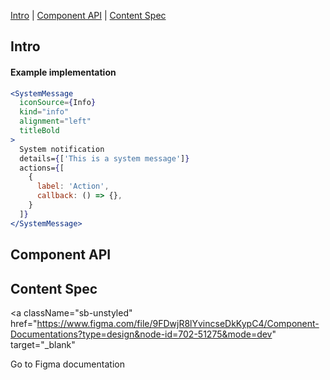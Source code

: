 

<Meta of={Stories} />

<Title>SystemMessage</Title>

[Intro](#Intro) | [Component API](#ComponentAPI) | [Content Spec](#ContentSpec)

## Intro <a id="Intro" />

<Canvas of={Stories.WithKindPositive} sourceState="none" />

#### Example implementation

```jsx
<SystemMessage
  iconSource={Info}
  kind="info"
  alignment="left"
  titleBold
>
  System notification
  details={['This is a system message']}
  actions={[
    {
      label: 'Action',
      callback: () => {},
    }
  ]}
</SystemMessage>
```

## Component API <a id="ComponentAPI" />

<ArgTypes of={Stories.Default} sort="requiredFirst" />

## Content Spec <a id="ContentSpec" />

<a
  className="sb-unstyled"
  href="https://www.figma.com/file/9FDwjR8lYvincseDkKypC4/Component-Documentations?type=design&node-id=702-51275&mode=dev"
  target="_blank"
>
  Go to Figma documentation
</a>